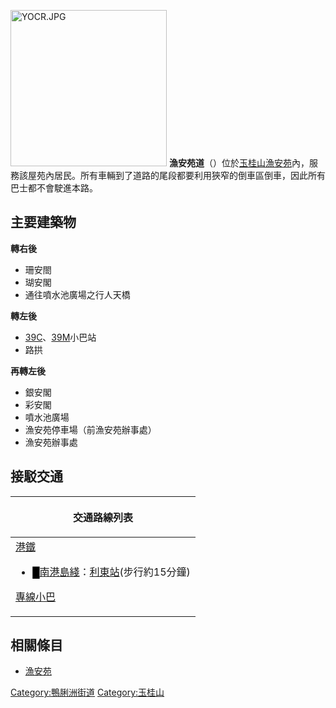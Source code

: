 {{Infobox Hong Kong Road
|   中文街道名稱    = 漁安苑道
|   英文街道名稱    = Yue On Court Road
|   圖片    = File:Yue On Court Road.jpg
|   圖片說明    = 
|   路段總長度    = 0.3
|   行車線數量    = 2線
|   所在地區    = [[香港島|香港島]][[南區_(香港)|南區]]
|   起點    = [[鴨脷洲|鴨脷洲]][[玉桂山|玉桂山]][[利東邨道|利東邨道]]
|   終點    = [[鴨脷洲|鴨脷洲]][[玉桂山|玉桂山]][[漁安苑|漁安苑]]銀安閣附近
|   通車日期    =  1980年代中
}}
[[File:YOCR.JPG|250px]]
'''漁安苑道'''（{{lang-en|Yue On Court Road}}）位於[[玉桂山|玉桂山]][[漁安苑|漁安苑]]內，服務該屋苑內居民。所有車輛到了道路的尾段都要利用狹窄的倒車區倒車，因此所有巴士都不會駛進本路。

==主要建築物==
'''轉右後'''
*珊安閤
*瑚安閣
*通往噴水池廣場之行人天橋

'''轉左後'''
*[[香港島專線小巴39C線|39C]]、[[香港島專線小巴39M線|39M]]小巴站
*路拱

'''再轉左後'''
*銀安閣
*彩安閣
*噴水池廣場
*漁安苑停車場（前漁安苑辦事處）
*漁安苑辦事處

==接駁交通==
{| class="mw-collapsible mw-collapsed wikitable" style="background:white; margin: 0 auto; width: auto;"  
! 交通路線列表
|-
|
;[[港鐵|港鐵]]
*<font color="{{南港島綫色彩}}">█</font>[[南港島綫|南港島綫]]：[[利東站|利東站]](步行約15分鐘)
;[[專線小巴|專線小巴]]
{{港島專線小巴簡單列表|39C|39M}}
|}

==相關條目==
{{commonscat|Yue On Court}}
*[[漁安苑|漁安苑]]

[[Category:鴨脷洲街道|Category:鴨脷洲街道]]
[[Category:玉桂山|Category:玉桂山]]